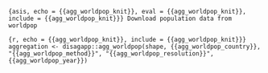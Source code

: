 ```{asis, echo = {{agg_worldpop_knit}}, eval = {{agg_worldpop_knit}}, include = {{agg_worldpop_knit}}}
Download population data from worldpop
```

```{r, echo = {{agg_worldpop_knit}}, include = {{agg_worldpop_knit}}}
aggregation <- disagapp::agg_worldpop(shape, {{agg_worldpop_country}}, "{{agg_worldpop_method}}", "{{agg_worldpop_resolution}}", {{agg_worldpop_year}})
```
